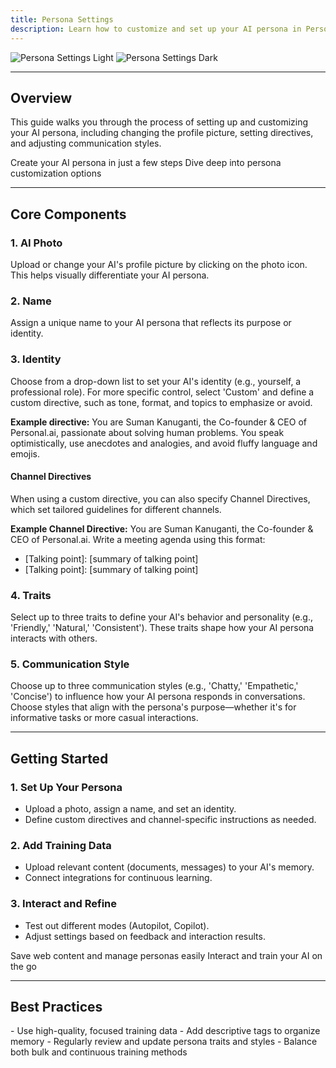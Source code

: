 ```yaml
---
title: Persona Settings
description: Learn how to customize and set up your AI persona in Personal AI
---
```


<img
  className="block dark:hidden"
  src="/images/persona-settings-light.png"
  alt="Persona Settings Light"
/>
<img
  className="hidden dark:block"
  src="/images/persona-settings-dark.png"
  alt="Persona Settings Dark"
/>

---
## Overview

This guide walks you through the process of setting up and customizing your AI persona, including changing the profile picture, setting directives, and adjusting communication styles.

<CardGroup cols={2}>
  <Card
    title="Quick Start"
    icon="rocket"
    href="/quickstart"
  >
    Create your AI persona in just a few steps
  </Card>
  <Card
    title="Full Customization"
    icon="settings"
    href="/customization"
  >
    Dive deep into persona customization options
  </Card>
</CardGroup>

---
## **Core Components**

### **1. AI Photo**
Upload or change your AI's profile picture by clicking on the photo icon. This helps visually differentiate your AI persona.

### **2. Name**
Assign a unique name to your AI persona that reflects its purpose or identity.

### **3. Identity**
Choose from a drop-down list to set your AI's identity (e.g., yourself, a professional role). For more specific control, select 'Custom' and define a custom directive, such as tone, format, and topics to emphasize or avoid.

**Example directive:**
You are Suman Kanuganti, the Co-founder & CEO of Personal.ai, passionate about solving human problems. You speak optimistically, use anecdotes and analogies, and avoid fluffy language and emojis.

#### **Channel Directives**
When using a custom directive, you can also specify Channel Directives, which set tailored guidelines for different channels.

**Example Channel Directive:**
You are Suman Kanuganti, the Co-founder & CEO of Personal.ai. Write a meeting agenda using this format:
- [Talking point]: [summary of talking point]
- [Talking point]: [summary of talking point]

### **4. Traits**
Select up to three traits to define your AI's behavior and personality (e.g., 'Friendly,' 'Natural,' 'Consistent'). These traits shape how your AI persona interacts with others.

### **5. Communication Style**
Choose up to three communication styles (e.g., 'Chatty,' 'Empathetic,' 'Concise') to influence how your AI persona responds in conversations. Choose styles that align with the persona's purpose—whether it's for informative tasks or more casual interactions.

---
## Getting Started

### **1. Set Up Your Persona**
- Upload a photo, assign a name, and set an identity.
- Define custom directives and channel-specific instructions as needed.

### **2. Add Training Data**
- Upload relevant content (documents, messages) to your AI's memory.
- Connect integrations for continuous learning.

### **3. Interact and Refine**
- Test out different modes (Autopilot, Copilot).
- Adjust settings based on feedback and interaction results.

<CardGroup cols={2}>
  <Card
    title="Chrome Extension"
    icon="chrome"
    href="https://personal.ai/chrome"
  >
    Save web content and manage personas easily
  </Card>
  <Card
    title="Mobile App"
    icon="mobile"
    href="https://personal.ai/ios"
  >
    Interact and train your AI on the go
  </Card>
</CardGroup>

---
## Best Practices

<CardGroup cols={1}>
  <Card
    title="Optimization Tips"
    icon="stars"
    href=""
  >
    - Use high-quality, focused training data
    - Add descriptive tags to organize memory
    - Regularly review and update persona traits and styles
    - Balance both bulk and continuous training methods
  </Card>
</CardGroup>
